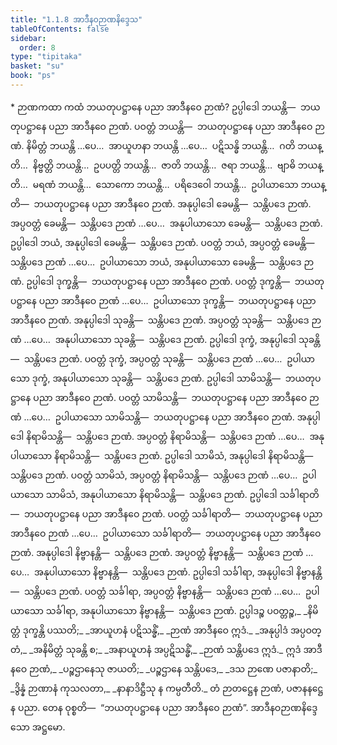 ```yaml
---
title: "1.1.8 အာဒီနဝဉာဏနိဒ္ဒေသ"
tableOfContents: false
sidebar:
  order: 8
type: "tipitaka"
basket: "su"
book: "ps"
---
```



<DynamicBreadcrumb />

<Paragraph type="center" book="ps">
* ဉာဏကထာ
</Paragraph>


<Division number="53" book="ps" e="ch" v="26" p="4">

<Paragraph number="377" book="ps">
ကထံ ဘယတုပဋ္ဌာနေ ပညာ အာဒီနဝေ ဉာဏံ? ဥပ္ပါဒေါ ဘယန္တိ—  ဘယတုပဋ္ဌာနေ ပညာ အာဒီနဝေ ဉာဏံ. ပဝတ္တံ ဘယန္တိ—  ဘယတုပဋ္ဌာနေ ပညာ အာဒီနဝေ ဉာဏံ. နိမိတ္တံ ဘယန္တိ …ပေ…  အာယူဟနာ ဘယန္တိ …ပေ…  ပဋိသန္ဓိ ဘယန္တိ…  ဂတိ ဘယန္တိ…  နိဗ္ဗတ္တိ ဘယန္တိ…  ဥပပတ္တိ ဘယန္တိ…  ဇာတိ ဘယန္တိ…  ဇရာ ဘယန္တိ…  ဗျာဓိ ဘယန္တိ…  မရဏံ ဘယန္တိ…  သောကော ဘယန္တိ…  ပရိဒေဝေါ ဘယန္တိ…  ဥပါယာသော ဘယန္တိ—  ဘယတုပဋ္ဌာနေ ပညာ အာဒီနဝေ ဉာဏံ.
</Paragraph>

<Paragraph number="378" book="ps">
အနုပ္ပါဒေါ ခေမန္တိ—  သန္တိပဒေ ဉာဏံ. အပ္ပဝတ္တံ ခေမန္တိ—  သန္တိပဒေ ဉာဏံ …ပေ…  အနုပါယာသော ခေမန္တိ—  သန္တိပဒေ ဉာဏံ.
</Paragraph>

<Paragraph number="379" book="ps">
ဥပ္ပါဒေါ ဘယံ, အနုပ္ပါဒေါ ခေမန္တိ—  သန္တိပဒေ ဉာဏံ. ပဝတ္တံ ဘယံ, အပ္ပဝတ္တံ ခေမန္တိ—  သန္တိပဒေ ဉာဏံ …ပေ…  ဥပါယာသော ဘယံ, အနုပါယာသော ခေမန္တိ—  သန္တိပဒေ ဉာဏံ.
</Paragraph>

<Paragraph number="380" book="ps">
ဥပ္ပါဒေါ ဒုက္ခန္တိ—  ဘယတုပဋ္ဌာနေ ပညာ အာဒီနဝေ ဉာဏံ. ပဝတ္တံ ဒုက္ခန္တိ—  ဘယတုပဋ္ဌာနေ ပညာ အာဒီနဝေ ဉာဏံ …ပေ…  ဥပါယာသော ဒုက္ခန္တိ—  ဘယတုပဋ္ဌာနေ ပညာ အာဒီနဝေ ဉာဏံ.
</Paragraph>

<Paragraph number="381" book="ps">
အနုပ္ပါဒေါ သုခန္တိ—  သန္တိပဒေ ဉာဏံ. အပ္ပဝတ္တံ သုခန္တိ—  သန္တိပဒေ ဉာဏံ …ပေ…  အနုပါယာသော သုခန္တိ—  သန္တိပဒေ ဉာဏံ.
</Paragraph>

<Paragraph number="382" book="ps">
ဥပ္ပါဒေါ ဒုက္ခံ, အနုပ္ပါဒေါ သုခန္တိ—  သန္တိပဒေ ဉာဏံ. ပဝတ္တံ ဒုက္ခံ, အပ္ပဝတ္တံ သုခန္တိ—  သန္တိပဒေ ဉာဏံ …ပေ…  ဥပါယာသော ဒုက္ခံ, အနုပါယာသော သုခန္တိ—  သန္တိပဒေ ဉာဏံ.
</Paragraph>

<Paragraph number="383" book="ps">
ဥပ္ပါဒေါ သာမိသန္တိ—  ဘယတုပဋ္ဌာနေ ပညာ အာဒီနဝေ ဉာဏံ. ပဝတ္တံ သာမိသန္တိ—  ဘယတုပဋ္ဌာနေ ပညာ အာဒီနဝေ ဉာဏံ …ပေ…  ဥပါယာသော သာမိသန္တိ—  ဘယတုပဋ္ဌာနေ ပညာ အာဒီနဝေ ဉာဏံ.
</Paragraph>

<Paragraph number="384" book="ps">
အနုပ္ပါဒေါ နိရာမိသန္တိ—  သန္တိပဒေ ဉာဏံ. အပ္ပဝတ္တံ နိရာမိသန္တိ—  သန္တိပဒေ ဉာဏံ …ပေ…  အနုပါယာသော နိရာမိသန္တိ—  သန္တိပဒေ ဉာဏံ.
</Paragraph>

<Paragraph number="385" book="ps">
ဥပ္ပါဒေါ သာမိသံ, အနုပ္ပါဒေါ နိရာမိသန္တိ—  သန္တိပဒေ ဉာဏံ. ပဝတ္တံ သာမိသံ, အပ္ပဝတ္တံ နိရာမိသန္တိ—  သန္တိပဒေ ဉာဏံ …ပေ…  ဥပါယာသော သာမိသံ, အနုပါယာသော နိရာမိသန္တိ—  သန္တိပဒေ ဉာဏံ.
</Paragraph>

<Paragraph number="386" book="ps">
ဥပ္ပါဒေါ သင်္ခါရာတိ—  ဘယတုပဋ္ဌာနေ ပညာ အာဒီနဝေ ဉာဏံ. ပဝတ္တံ သင်္ခါရာတိ—  ဘယတုပဋ္ဌာနေ ပညာ အာဒီနဝေ ဉာဏံ …ပေ…  ဥပါယာသော သင်္ခါရာတိ—  ဘယတုပဋ္ဌာနေ ပညာ အာဒီနဝေ ဉာဏံ.
</Paragraph>

<Paragraph number="387" book="ps">
အနုပ္ပါဒေါ နိဗ္ဗာနန္တိ—  သန္တိပဒေ ဉာဏံ. အပ္ပဝတ္တံ နိဗ္ဗာနန္တိ—  သန္တိပဒေ ဉာဏံ …ပေ…  အနုပါယာသော နိဗ္ဗာနန္တိ—  သန္တိပဒေ ဉာဏံ.
</Paragraph>

<Paragraph number="388" book="ps">
ဥပ္ပါဒေါ သင်္ခါရာ, အနုပ္ပါဒေါ နိဗ္ဗာနန္တိ—  သန္တိပဒေ ဉာဏံ. ပဝတ္တံ သင်္ခါရာ, အပ္ပဝတ္တံ နိဗ္ဗာနန္တိ—  သန္တိပဒေ ဉာဏံ …ပေ…  ဥပါယာသော သင်္ခါရာ, အနုပါယာသော နိဗ္ဗာနန္တိ—  သန္တိပဒေ ဉာဏံ.
</Paragraph>

<Paragraph number="389" type="verses" book="ps">
ဥပ္ပါဒဉ္စ ပဝတ္တဉ္စ,_  
_နိမိတ္တံ ဒုက္ခန္တိ ပဿတိ;_  
_အာယူဟနံ ပဋိသန္ဓိံ,_  
_ဉာဏံ အာဒီနဝေ ဣဒံ._  

</Paragraph>

<Paragraph number="390" type="verses" book="ps">
_အနုပ္ပါဒံ အပ္ပဝတ္တံ,_  
_အနိမိတ္တံ သုခန္တိ စ;_  
_အနာယူဟနံ အပ္ပဋိသန္ဓိံ,_  
_ဉာဏံ သန္တိပဒေ ဣဒံ._  

</Paragraph>

<Paragraph number="391" type="verses" book="ps">
ဣဒံ အာဒီနဝေ ဉာဏံ,_  
_ပဉ္စဌာနေသု ဇာယတိ;_  
_ပဉ္စဌာနေ သန္တိပဒေ,_  
_ဒသ ဉာဏေ ပဇာနာတိ;_  
_ဒွိန္နံ ဉာဏာနံ ကုသလတာ,_  
_နာနာဒိဋ္ဌီသု န ကမ္ပတီတိ._  

</Paragraph>

<Paragraph number="392" book="ps">
တံ ဉာတဋ္ဌေန ဉာဏံ, ပဇာနနဋ္ဌေန ပညာ. တေန ဝုစ္စတိ—  “ဘယတုပဋ္ဌာနေ ပညာ အာဒီနဝေ ဉာဏံ”.

</Paragraph>
</Division>

<Paragraph number="393" type="center" book="ps">
အာဒီနဝဉာဏနိဒ္ဒေသော အဋ္ဌမော.
</Paragraph>
